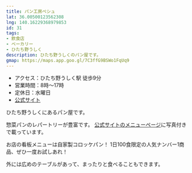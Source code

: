 ```yaml
---
title: パン工房ペシュ
lat: 36.00500123562308
lng: 140.16229368979853
id: 31
tags:
- 飲食店
- ベーカリー
- ひたち野うしく
description: ひたち野うしくのパン屋です。
gmap: https://maps.app.goo.gl/7C3ffG9BSWo1FqUq9
---
```


<LinkedImage
  basename="hamyu044/pesyu-overview"
/>

- アクセス：ひたち野うしく駅 徒歩9分
- 営業時間：8時～17時
- 定休日：水曜日
- [公式サイト](https://panpeche.stars.ne.jp/)

ひたち野うしくにあるパン屋です。

惣菜パンのレパートリーが豊富です。
[公式サイトのメニューページ](https://panpeche.stars.ne.jp/list_foods.html)に写真付きで載っています。

お店の看板メニューは自家製コロッケパン！
1日100食限定の人気ナンバー1商品、ぜひ一度お試しあれ！

外には広めのテーブルがあって、まったりと食べることもできます。

<LinkedImage
  basename="hamyu044/pesyu-menu"
/>

